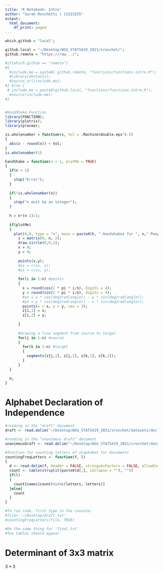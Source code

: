 ```yaml
---
title: 'R Notebook: Intro'
author: "Sarah Ronchetti | 11515255"
output:
  html_document:
    df_print: paged
---
```


```r

which.github = "local"; 

github.local = "~/Desktop/WSU_STATS419_2021/sronchet/";
github.remote = "https://raw.../";

#if(which.github == "remote")
#{ 
  #include.me = paste0( github.remote, "functions/functions-intro.R"); 
  #library(devtools); 
  #source_url(include.me); 
#} else {
 # include.me = paste0(github.local, "functions/functions-intro.R"); 
  #source(include.me); 
#}



```


```r
#HandShake Function
library(FRACTION); 
library(plotrix); 
library(pracma); 

is.wholenumber = function(x, tol = .Machine$double.eps^0.5)
{
  abs(x - round(x)) < tol; 
}
is.wholenumber(1)

handShake = function(n = 1, plotMe = TRUE)
{
  if(n < 1)
  {
    stop("Error"); 
  }
  
  if(!is.wholenumber(n))
  {
    stop("n must be an integer"); 
  }
  
  h = n*(n-1)/2;
  
  if(plotMe)
  {
    plot(0,0, type = "n", main = paste0(h, " Handshakes for ", n," People"), xlim = c(-6,6), ylim = c(-6,6), asp = 1, xlab = "", ylab = "", xaxt = "n", yaxt = "n", bty = "n"); 
      z = matrix(0, n, 2); 
      draw.circle(0,0,1); 
      x = 0; 
      y = 0; 
      
      points(x,y);
      #xs = c(xs, x); 
      #ys = c(ys, y); 
      
      for(i in 1:n) #points
      {
        x = round(cos(2 * pi * i/n), digits = 4); 
        y = round(sin(2 * pi * i/n), digits = 4); 
        #xn = x * cos(deg2rad(angle)) - y * sin(deg2rad(angle)); 
        #yn = y * cos(deg2rad(angle)) - x * sin(deg2rad(angle)); 
        points(x = x, y = y, cex = 3); 
        z[i,1] = x; 
        z[i,2] = y; 
      
      }
      
      #drawing a line segment from source to target
      for(j in 1:n) #source
      {
        for(k in 1:n) #target
        {
          segments(z[j,1], z[j,2], z[k,1], z[k,2]); 
        }
      }
  }
  
  h; 
}
```

# Alphabet Declaration of Independence 
```r
#reading in the "draft" document
draft <- read.delim("~/Desktop/WSU_STATS419_2021/sronchet/datasets/declarationOfIndependence/draft.txt")

#reading in the "unanimous draft" document
unanimousDraft <- read.delim("~/Desktop/WSU_STATS419_2021/sronchet/datasets/declarationOfIndependence/final.txt")

#function for counting letters of alaphabet for documents 
countingFreqLetters <- function(f, l)
{
  d <- read.delim(f, header = FALSE, stringsAsFactors = FALSE, allowEscapes = FALSE, quote = "")
  count <- table(strsplit(paste0(d[,], collapse = ""), ""))
  if(l)
  {
    count[names(count)%in%c(letters, letters)]
  }else{
    count
  }
}

#To run code, first type in the console:
#file<-'~/Desktop/draft.txt'
#countingFreqLetters(file, TRUE)

#Do the same thing for 'final.txt'
#Two tables should appear
```


# Determinant of 3x3 matrix 
$3 \times 3$






